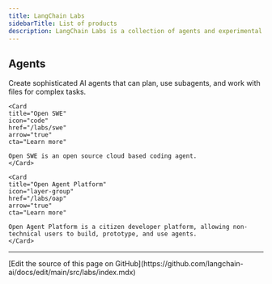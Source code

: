 ```yaml
---
title: LangChain Labs
sidebarTitle: List of products
description: LangChain Labs is a collection of agents and experimental AI products.
---
```


## Agents

<Columns cols={2}>
    <Card
    title="Deep Agents"
    icon="brain"
    href="/labs/deep-agents/overview"
    arrow="true"
    cta="Learn more"
>
    Create sophisticated AI agents that can plan, use subagents, and work with files for complex tasks.
    </Card>

    <Card
    title="Open SWE"
    icon="code"
    href="/labs/swe"
    arrow="true"
    cta="Learn more"
>
    Open SWE is an open source cloud based coding agent.
    </Card>

    <Card
    title="Open Agent Platform"
    icon="layer-group"
    href="/labs/oap"
    arrow="true"
    cta="Learn more"
>
    Open Agent Platform is a citizen developer platform, allowing non-technical users to build, prototype, and use agents.
    </Card>


</Columns>

---

<Callout icon="pen-to-square" iconType="regular">
  [Edit the source of this page on GitHub](https://github.com/langchain-ai/docs/edit/main/src/labs/index.mdx)
</Callout>
